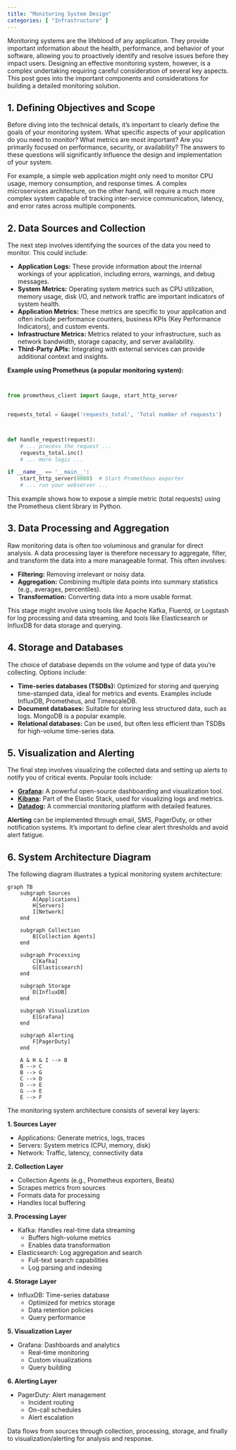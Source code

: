 ```yaml
---
title: "Monitoring System Design"
categories: [ "Infrastructure" ]
---
```


Monitoring systems are the lifeblood of any application. They provide important information about the health, performance, and behavior of your software, allowing you to proactively identify and resolve issues before they impact users.
 Designing an effective monitoring system, however, is a complex undertaking requiring careful consideration of several key aspects. This post goes into the important components and considerations for building a detailed monitoring solution.

## 1. Defining Objectives and Scope

Before diving into the technical details, it's important to clearly define the goals of your monitoring system. What specific aspects of your application do you need to monitor? What metrics are most important? Are you primarily focused on performance, security, or availability? The answers to these questions will significantly influence the design and implementation of your system.

For example, a simple web application might only need to monitor CPU usage, memory consumption, and response times. A complex microservices architecture, on the other hand, will require a much more complex system capable of tracking inter-service communication, latency, and error rates across multiple components.

## 2. Data Sources and Collection

The next step involves identifying the sources of the data you need to monitor. This could include:

-   **Application Logs:** These provide information about the internal workings of your application, including errors, warnings, and debug messages.
-   **System Metrics:** Operating system metrics such as CPU utilization, memory usage, disk I/O, and network traffic are important indicators of system health.
-   **Application Metrics:** These metrics are specific to your application and often include performance counters, business KPIs (Key Performance Indicators), and custom events.
-   **Infrastructure Metrics:** Metrics related to your infrastructure, such as network bandwidth, storage capacity, and server availability.
-   **Third-Party APIs:** Integrating with external services can provide additional context and insights.

**Example using Prometheus (a popular monitoring system):**

``` python


from prometheus_client import Gauge, start_http_server


requests_total = Gauge('requests_total', 'Total number of requests')



def handle_request(request):
    # ... process the request ...
    requests_total.inc()
    # ... more logic ...

if __name__ == '__main__':
    start_http_server(8000)  # Start Prometheus exporter
    # ... run your webserver ...
```

This example shows how to expose a simple metric (total requests) using the Prometheus client library in Python.

## 3. Data Processing and Aggregation

Raw monitoring data is often too voluminous and granular for direct analysis. A data processing layer is therefore necessary to aggregate, filter, and transform the data into a more manageable format. This often involves:

-   **Filtering:** Removing irrelevant or noisy data.
-   **Aggregation:** Combining multiple data points into summary statistics (e.g., averages, percentiles).
-   **Transformation:** Converting data into a more usable format.

This stage might involve using tools like Apache Kafka, Fluentd, or Logstash for log processing and data streaming, and tools like Elasticsearch or InfluxDB for data storage and querying.

## 4. Storage and Databases

The choice of database depends on the volume and type of data you're collecting. Options include:

-   **Time-series databases (TSDBs):** Optimized for storing and querying time-stamped data, ideal for metrics and events. Examples include InfluxDB, Prometheus, and TimescaleDB.
-   **Document databases:** Suitable for storing less structured data, such as logs. MongoDB is a popular example.
-   **Relational databases:** Can be used, but often less efficient than TSDBs for high-volume time-series data.

## 5. Visualization and Alerting

The final step involves visualizing the collected data and setting up alerts to notify you of critical events. Popular tools include:

-   **[Grafana](https://grafana.com/):** A powerful open-source dashboarding and visualization tool.
-   **[Kibana](https://www.elastic.co/products/kibana):** Part of the Elastic Stack, used for visualizing logs and metrics.
-   **[Datadog](https://www.datadoghq.com/):** A commercial monitoring platform with detailed features.

**Alerting** can be implemented through email, SMS, PagerDuty, or other notification systems. It's important to define clear alert thresholds and avoid alert fatigue.

## 6. System Architecture Diagram

The following diagram illustrates a typical monitoring system architecture:

```mermaid
graph TB
    subgraph Sources
        A[Applications]
        H[Servers]
        I[Network]
    end

    subgraph Collection
        B[Collection Agents]
    end

    subgraph Processing
        C[Kafka]
        G[Elasticsearch]
    end

    subgraph Storage
        D[InfluxDB]
    end

    subgraph Visualization
        E[Grafana]
    end

    subgraph Alerting
        F[PagerDuty]
    end

    A & H & I --> B
    B --> C
    B --> G
    C --> D
    D --> E
    G --> E
    E --> F
```

The monitoring system architecture consists of several key layers:

**1. Sources Layer**

- Applications: Generate metrics, logs, traces
- Servers: System metrics (CPU, memory, disk)
- Network: Traffic, latency, connectivity data

**2. Collection Layer**

- Collection Agents (e.g., Prometheus exporters, Beats)
- Scrapes metrics from sources
- Formats data for processing
- Handles local buffering

**3. Processing Layer**

- Kafka: Handles real-time data streaming
  - Buffers high-volume metrics
  - Enables data transformation
- Elasticsearch: Log aggregation and search
  - Full-text search capabilities
  - Log parsing and indexing

**4. Storage Layer**

- InfluxDB: Time-series database
  - Optimized for metrics storage
  - Data retention policies
  - Query performance

**5. Visualization Layer**

- Grafana: Dashboards and analytics
  - Real-time monitoring
  - Custom visualizations
  - Query building

**6. Alerting Layer**

- PagerDuty: Alert management
  - Incident routing
  - On-call schedules
  - Alert escalation

Data flows from sources through collection, processing, storage, and finally to visualization/alerting for analysis and response.